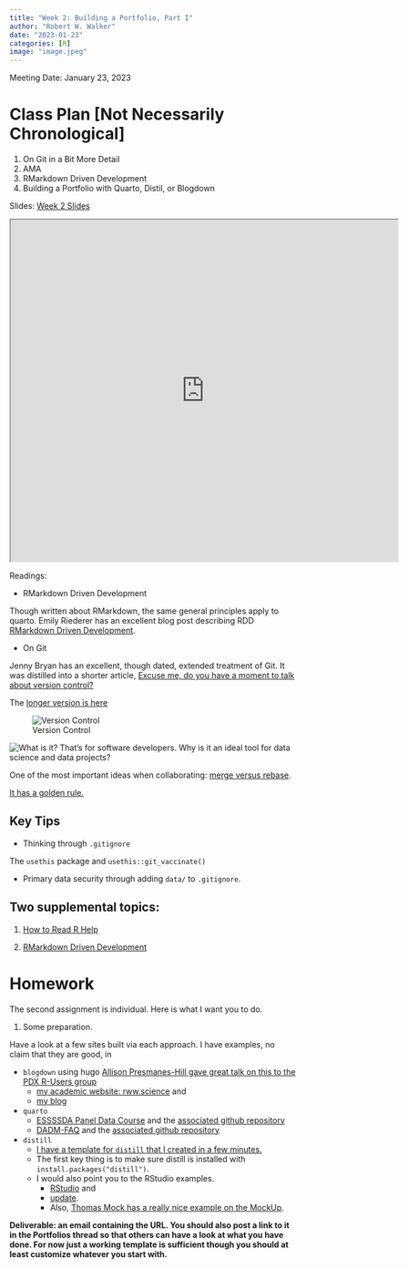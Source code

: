 ```yaml
---
title: "Week 2: Building a Portfolio, Part I"
author: "Robert W. Walker"
date: "2023-01-23"
categories: [R]
image: "image.jpeg"
---
```


Meeting Date: January 23, 2023

# Class Plan [Not Necessarily Chronological]

1. On Git in a Bit More Detail
2. AMA
3. RMarkdown Driven Development
4. Building a Portfolio with Quarto, Distil, or Blogdown

Slides:
[Week 2 Slides](https://robertwwalker.github.io/CWD-Slides/week-2/index.html)

<iframe src="https://robertwwalker.github.io/CWD-Slides/week-2/index.html" width="680" height="600" allowfullscreen></iframe>


Readings:

-   RMarkdown Driven Development

Though written about RMarkdown, the same general principles apply to quarto.  Emily Riederer has an excellent blog post describing RDD [RMarkdown Driven Development](https://emilyriederer.netlify.app/post/rmarkdown-driven-development/).

-   On Git

Jenny Bryan has an excellent, though dated, extended treatment of Git. It was distilled into a shorter article, [Excuse me, do you have a moment to talk about version control?](https://peerj.com/preprints/3159v2/)

The [longer version is here](https://happygitwithr.com/index.html)

![Version Control](img/Screenshot 2023-01-09 at 2.31.53 PM.png)

![What is it?](img/Screenshot 2023-01-09 at 2.32.57 PM.png)
That's for software developers.  Why is it an ideal tool for data science and data projects?

One of the most important ideas when collaborating: [merge versus rebase](https://www.atlassian.com/git/tutorials/merging-vs-rebasing).

[It has a golden rule.](https://www.atlassian.com/git/tutorials/merging-vs-rebasing#the-golden-rule-of-rebasing)

## Key Tips

- Thinking through `.gitignore`

The `usethis` package and `usethis::git_vaccinate()`

- Primary data security through adding `data/` to `.gitignore`.

## Two supplemental topics:

1. [How to Read R Help](https://rfortherestofus.com/2022/10/help-pages/)

2. [RMarkdown Driven Development](https://emilyriederer.netlify.app/post/rmarkdown-driven-development/)

# Homework

The second assignment is individual.  Here is what I want you to do.  

1. Some preparation.

Have a look at a few sites built via each approach.  I have examples, no claim that they are good, in

- `blogdown` using hugo [Allison Presmanes-Hill gave great talk on this to the PDX R-Users group](https://apreshill.github.io/blogdown-workshop/)
   + [my academic website: rww.science](https://rww.science) and 
   + [my blog](https://rww-science.website)

- `quarto`
   + [ESSSSDA Panel Data Course](https://essssda22-3k.netlify.app/) and the [associated github repository](https://github.com/robertwwalker/essssda22-3k/)
   + [DADM-FAQ](https://robertwwalker.github.io/DADM-FAQ/) and the [associated github repository](https://github.com/robertwwalker/DADM-FAQ/)

- `distill` 
   + [I have a template for `distill` that I created in a few minutes.](https://robertwwalker.github.io/Distill/)  
   + The first key thing is to make sure distill is installed with `install.packages("distill")`.  
   + I would also point you to the RStudio examples.
      + [RStudio](https://rstudio.github.io/distill/website.html) and 
      + [update](https://posit.co/blog/distill/).  
      + Also, [Thomas Mock has a really nice example on the MockUp](https://themockup.blog/posts/2020-08-01-building-a-blog-with-distill/).

**Deliverable: an email containing the URL.  You should also post a link to it in the Portfolios thread so that others can have a look at what you have done.  For now just a working template is sufficient though you should at least customize whatever you start with.**